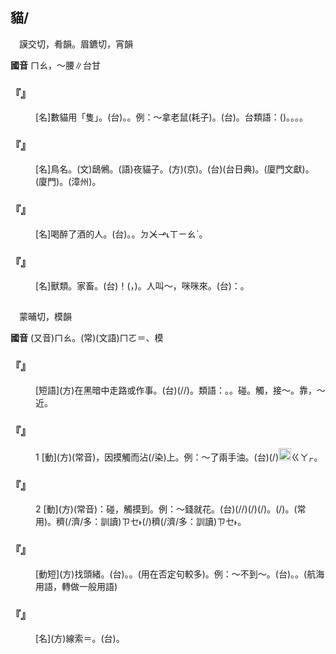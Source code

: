 
==貓/{{ruby|<mark>&#xf90cd;</mark>|ㄇㄠ}}==

　謨交切，肴韻。眉鑣切，宵韻

'''國音''' <rt>ㄇㄠ</rt>{{ruby|。|ㄇㄠˊ}}，～腰∥台甘

    

==='''『{{ruby|貓|ㄇㄠ}}{{ruby|兒|ㄦ}}』'''===
: [名]數貓用「隻」。(台){{ruby|貓|ㄋㄧㄠ}}{{ruby|仔|ㄚ}}。{{ruby|厝|ㄘㄨ˪}}{{ruby|內|ㄌㄞ˫}}{{ruby|飼|ㄑㄧ˫}}{{ruby|丌|ㆤ}}。例：～拿老鼠(耗子)。(台){{ruby|貓|ㄋㄧㄠ}}{{ruby|咬|ㄍㄚ˫}}{{ruby|老|ㄋㄧㄠˋ}}{{ruby|鼠|ㄑㄧˋ}}{{ruby|/|ㄘㄨˋ}}。台類語：{{ruby|野|ㄧㄚˋ}}{{ruby|貓|ㄋㄧㄠ}}({{ruby|無|ㆠㄜˊ}}{{ruby|人|ㄌㄤ˫}}{{ruby|飼|ㄑㄧ˫}}{{ruby|丌|ㆤ}})。{{ruby|山|ㄙㄨㆩ}}{{ruby|貓|ㄋㄧㄠ}}。{{ruby|貓|ㆠㄚˊ}}{{ruby|仔|ㄚ}}。{{ruby|果|ㄍㆤˋ}}{{ruby|/|ㄍㄨㆤˋ}}{{ruby|子|ㄐㄧˋ}}{{ruby|貓|ㆠㄚˊ}}。
    

==='''『{{ruby|貓|ㄇㄠ}}{{ruby|頭|ㄊㄡˊ}}{{ruby|鷹|ㄧㄥ}}』'''===
: [名]鳥名。(文)鴟鵂。(語)夜貓子。(方)(京)。(台){{ruby|貓|ㄋㄧㄠ}}{{ruby|頭|ㄊㄠˊ}}{{ruby|鷹|ㄧㄥ}}{{ruby|叫|ㄍㄧㄜ˪}}{{ruby|做|ㄗㄨㆤ˪}}{{ruby|/|ㄗㄜ˪}}{{ruby|孤|ㄍㆦ}}{{ruby|黃|ㆭˊ}}(台日典)。{{ruby|姑|ㄍㆦ}}{{ruby|黃|ㆭˊ}}(廈門文獻)。{{ruby|暗|ㆰ˪}}{{ruby|光|ㄍㆲ}}{{ruby|鳥|ㄐㄧㄠˋ}}(廈門)。{{ruby|公|ㄍㆲ}}{{ruby|黃|ㄏㄨㆪˊ}}(漳州)。
    

==='''『{{ruby|醉|ㄗㄨㄟˋ}}{{ruby|貓|ㄇㄠ}}{{ruby|兒|ㄦ}}』'''===
: [名]喝醉了酒的人。(台){{ruby|食|ㄐㄧㄚㆷ}}{{ruby|酒|ㄐㄧㄨˋ}}{{ruby|醉|ㄗㄨㄧ˪}}。{{ruby|酒|ㄐㄧㄨˋ}}{{ruby|癲|ㄉㄧㄢ}}。{{ruby|食|ㄐㄧㄚㆷ ͘}}{{ruby|酒|ㄐㄧㄨˋ}}<rt>ㄉㆨㆪ˪</rt><rt>ㄒㄧㄠˋ</rt>。
    

==='''『{{ruby|貓|ㄇㄠ}}』'''===
: [名]獸類。家畜。(台){{ruby|貓|ㄋㄧㄠ}}！({{ruby|貓|ㄇㄠ}}{{ruby|叫|ㄐㄧㄠˋ}}{{ruby|聲|ㄕㄥ}}，{{ruby|咪|ㄇㄧ}}{{ruby|嗚|ㄨ}})。人叫～，咪咪來。(台){{ruby|人|ㄌㄤˊ}}{{ruby|呼|ㄎㆦ}}{{ruby|貓|ㄋㄧㄠ}}{{ruby|叫|ㄍㄧㄜ˪}}：{{ruby|貓|ㄋㄧㄠ}}{{ruby|<mark>&#xf9266;</mark>|ㆠㄧˊ}}。
    

=={{ruby|摸|ㄇㄠ}}==

　蒙晡切，模韻

'''國音''' (又音)<rt>ㄇㄠ</rt>。(常)(文語)<rt>ㄇㄛ</rt>{{ruby|。|ㄇㄛˊ}}＝{{ruby|摩|ㄇㄛˊ}}、模

    

==='''『{{ruby|摸|ㄇㄠ}}{{ruby|黑|ㄏㄟ}}{{ruby|兒|ㄦ}}』'''===
: [短語](方)在黑暗中走路或作事。(台){{ruby|暗|ㆰ˪}}{{ruby|摸|ㆠㆲ}}{{ruby|搜|ㄙㄜ}}(/{{ruby|搔|ㄙㄜ}}/{{ruby|挲|ㄙㄚ}})。類語：{{ruby|摸|ㄇㄠ}}。{{ruby|摸|ㄇㄛ}}。碰。觸，接～。靠，～近。
    

==='''『{{ruby|摸|ㄇㄠ}}』'''===
:1  [動](方)(常音){{ruby|摸|ㄇㄛ}}，因摸觸而沾(/染)上。例：～了兩手油。(台){{ruby|去|ㄎㄧ˪}}{{ruby|摸|ㆠㆲ}}(/{{ruby|沐|ㆠㄚㆵ}})[[File:fa42.png|20px]]<rt>ㄍㄚㆷ</rt>{{ruby|一|ㄐㄧㆵ ͘}}{{ruby|雙|ㄒㄧㄤ}}{{ruby|手|ㄑㄧㄨˋ}}{{ruby|全|ㄗㄨㄢˊ}}{{ruby|油|ㄧㄨˊ}}{{ruby|了|·ㄌㄧㄠˋ}}{{ruby|了|ㄌㄧㄠˋ}}。
    

==='''『{{ruby|摸|ㄇㄠ}}』'''===
:2  [動](方)(常音){{ruby|摸|ㄇㄛ}}：碰，觸摸到。例：～錢就花。(台){{ruby|磕|ㄎㄚㆴ ͘}}(/{{ruby|摸|ㆠㆲ}}/{{ruby|挲|ㄙㄚ}}){{ruby|著|ㄉㄧㄜㆷ ͘}}{{ruby|錢|ㄐㆪˊ}}{{ruby|著|ㄉㄧㄜㆷ}}(/{{ruby|都|ㄉㄜ˫}}){{ruby|開|ㄎㄞ}}(/{{ruby|用|ㄧㄥ˫}}{{ruby|/|ㄧㆲ˫}})。{{ruby|見|ㄍㄧㄢ˪}}{{ruby|/|ㄍㆪ˪}}{{ruby|有|ㄨ˫}}{{ruby|錢|ㄐㆪˊ}}{{ruby|著|ㄉㄧㄜㆷ}}(/{{ruby|都|ㄉㄜ˫}}){{ruby|開|ㄎㄞ}}。(常用){{ruby|有|ㄨ˫}}{{ruby|錢|ㄐㆪˊ}}{{ruby|入|ㆢㄧㆴ ͘}}{{ruby|/|ㄌㄧㆴ ͘}}{{ruby|手|ㄑㄧㄨˋ}}{{ruby|隨|ㄙㄨㄧˊ}}{{ruby|用|ㄧㆲ˫}}{{ruby|去|ㄎㄧ˪}}。{{ruby|有|ㄨ˫}}{{ruby|若|ㄌㄨㄚ˫}}{{ruby|/|ㆣㄨㄚ˫}}{{ruby|/|ㆡㄨㄚ˫}}穧(/濟/多：訓讀)<rt>ㄗㆤ˫</rt>{{ruby|/|ㄗㄨㆤ˫}}{{ruby|開|ㄎㄞ}}(/{{ruby|用|ㄧㆲ˫}}{{ruby|/|ㄧㄥ˫}}){{ruby|若|ㆣㄨㄚ˫}}{{ruby|/|ㆡㄨㄚ˫}}穧(/濟/多：訓讀)<rt>ㄗㆤ˫</rt>{{ruby|/|ㄗㄨㆤ˫}}。
    

==='''『{{ruby|摸|ㄇㄠ}}{{ruby|頭|ㄊㄡˊ}}{{ruby|緒|ㄒㄩˋ}}』'''===
: [動短](方)找頭緒。(台){{ruby|摸|ㆠㆲ}}{{ruby|頭|ㄊㄠˊ}}{{ruby|緒|ㄙㄨ˫}}。{{ruby|摸|ㆠㆲ}}{{ruby|山|ㄙㄨㆩ}}{{ruby|嶼|ㄙㄨ˫}}。(用在否定句較多)。例：～不到～。(台){{ruby|摸|ㆠㆲ}}{{ruby|無|ㆠㄜˊ}}{{ruby|頭|ㄊㄠˊ}}{{ruby|緒|ㄙㄨ˫}}。{{ruby|摸|ㆠㆲ}}{{ruby|無|ㆠㄜˊ}}{{ruby|山|ㄙㄨㆩ}}{{ruby|嶼|ㄙㄨ˫}}。(航海用語，轉做一般用語)
    

==='''『{{ruby|摸|ㄇㄠ}}{{ruby|頭|ㄊㄡˊ}}{{ruby|兒|ㄦ}}』'''===
: [名](方)線索＝{{ruby|摸|ㄇㄛ}}{{ruby|頭|ㄊㄡˊ}}{{ruby|兒|ㄦ}}。(台){{ruby|頭|ㄊㄠˊ}}{{ruby|緒|ㄙㄨ˫}}。
    
